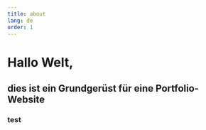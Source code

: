 ```yaml
---
title: about
lang: de
order: 1
---
```



<FluidImage
  imageName="generic_profile.jpeg"
  imageClass="profile-picture"
  imageAlt="Profile Picture"
/>

# Hallo Welt,

## dies ist ein Grundgerüst für eine Portfolio-Website

### test
